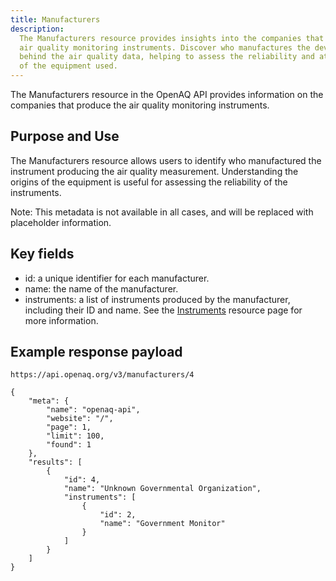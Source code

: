 ```yaml
---
title: Manufacturers
description:
  The Manufacturers resource provides insights into the companies that produce
  air quality monitoring instruments. Discover who manufactures the devices
  behind the air quality data, helping to assess the reliability and attributes
  of the equipment used.
---
```



The Manufacturers resource in the OpenAQ API provides information on the
companies that produce the air quality monitoring instruments.

## Purpose and Use

The Manufacturers resource allows users to identify who manufactured the
instrument producing the air quality measurement. Understanding the origins of
the equipment is useful for assessing the reliability of the instruments.

Note: This metadata is not available in all cases, and will be replaced with
placeholder information.

## Key fields

- id: a unique identifier for each manufacturer.
- name: the name of the manufacturer.
- instruments: a list of instruments produced by the manufacturer, including
  their ID and name. See the [Instruments](instruments) resource page for more
  information.

## Example response payload

`https://api.openaq.org/v3/manufacturers/4`

```
{
    "meta": {
        "name": "openaq-api",
        "website": "/",
        "page": 1,
        "limit": 100,
        "found": 1
    },
    "results": [
        {
            "id": 4,
            "name": "Unknown Governmental Organization",
            "instruments": [
                {
                    "id": 2,
                    "name": "Government Monitor"
                }
            ]
        }
    ]
}
```

<FeedbackForm />